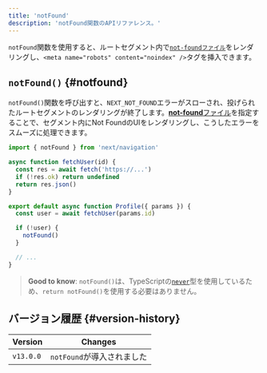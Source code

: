 ```yaml
---
title: 'notFound'
description: 'notFound関数のAPIリファレンス。'
---
```


`notFound`関数を使用すると、ルートセグメント内で[`not-foundファイル`](/docs/app/api-reference/file-conventions/not-found)をレンダリングし、`<meta name="robots" content="noindex" />`タグを挿入できます。

## `notFound()` {#notfound}

`notFound()`関数を呼び出すと、`NEXT_NOT_FOUND`エラーがスローされ、投げられたルートセグメントのレンダリングが終了します。[**not-found**ファイル](/docs/app/api-reference/file-conventions/not-found)を指定することで、セグメント内にNot FoundのUIをレンダリングし、こうしたエラーをスムーズに処理できます。

```jsx title="app/user/[id]/page.js"
import { notFound } from 'next/navigation'

async function fetchUser(id) {
  const res = await fetch('https://...')
  if (!res.ok) return undefined
  return res.json()
}

export default async function Profile({ params }) {
  const user = await fetchUser(params.id)

  if (!user) {
    notFound()
  }

  // ...
}
```

> **Good to know**: `notFound()`は、TypeScriptの[`never`](https://www.typescriptlang.org/docs/handbook/2/functions.html#never)型を使用しているため、`return notFound()`を使用する必要はありません。

## バージョン履歴 {#version-history}

| Version   | Changes                    |
| --------- | -------------------------- |
| `v13.0.0` | `notFound`が導入されました |
